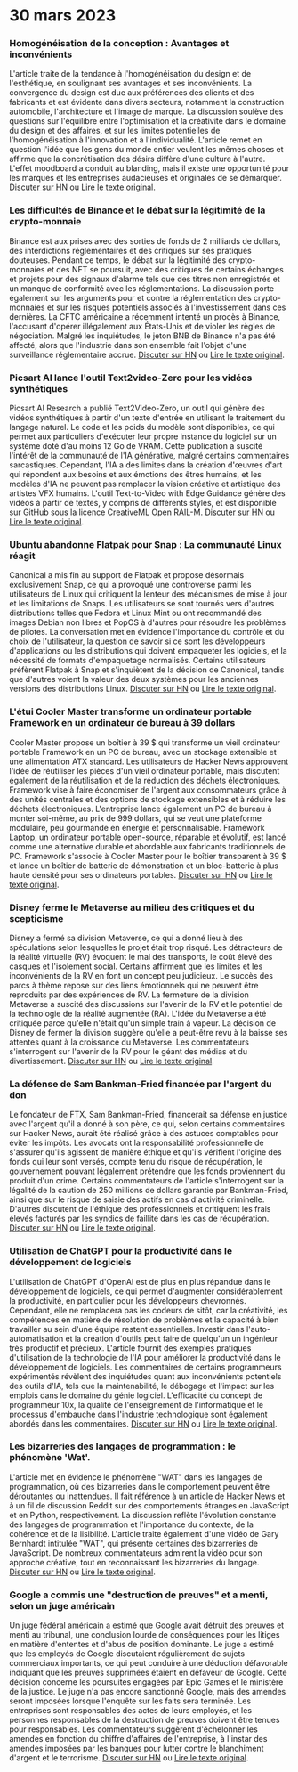 

<CallToAction />

<Steps>

# 30 mars 2023

### Homogénéisation de la conception : Avantages et inconvénients

L'article traite de la tendance à l'homogénéisation du design et de l'esthétique, en soulignant ses avantages et ses inconvénients. La convergence du design est due aux préférences des clients et des fabricants et est évidente dans divers secteurs, notamment la construction automobile, l'architecture et l'image de marque. La discussion soulève des questions sur l'équilibre entre l'optimisation et la créativité dans le domaine du design et des affaires, et sur les limites potentielles de l'homogénéisation à l'innovation et à l'individualité. L'article remet en question l'idée que les gens du monde entier veulent les mêmes choses et affirme que la concrétisation des désirs diffère d'une culture à l'autre. L'effet moodboard a conduit au blanding, mais il existe une opportunité pour les marques et les entreprises audacieuses et originales de se démarquer.
[Discuter sur HN](http://news.ycombinator.com/item?id=35355703) ou [Lire le texte original](https://www.alexmurrell.co.uk/articles/the-age-of-average).

### Les difficultés de Binance et le débat sur la légitimité de la crypto-monnaie

Binance est aux prises avec des sorties de fonds de 2 milliards de dollars, des interdictions réglementaires et des critiques sur ses pratiques douteuses. Pendant ce temps, le débat sur la légitimité des crypto-monnaies et des NFT se poursuit, avec des critiques de certains échanges et projets pour des signaux d'alarme tels que des titres non enregistrés et un manque de conformité avec les réglementations. La discussion porte également sur les arguments pour et contre la réglementation des crypto-monnaies et sur les risques potentiels associés à l'investissement dans ces dernières. La CFTC américaine a récemment intenté un procès à Binance, l'accusant d'opérer illégalement aux États-Unis et de violer les règles de négociation. Malgré les inquiétudes, le jeton BNB de Binance n'a pas été affecté, alors que l'industrie dans son ensemble fait l'objet d'une surveillance réglementaire accrue.
[Discuter sur HN](http://news.ycombinator.com/item?id=35351805) ou [Lire le texte original](https://www.wsj.com/articles/binance-sees-2-billion-in-outflows-as-troubles-compound-9a136e21).

### Picsart AI lance l'outil Text2video-Zero pour les vidéos synthétiques

Picsart AI Research a publié Text2Video-Zero, un outil qui génère des vidéos synthétiques à partir d'un texte d'entrée en utilisant le traitement du langage naturel. Le code et les poids du modèle sont disponibles, ce qui permet aux particuliers d'exécuter leur propre instance du logiciel sur un système doté d'au moins 12 Go de VRAM. Cette publication a suscité l'intérêt de la communauté de l'IA générative, malgré certains commentaires sarcastiques. Cependant, l'IA a des limites dans la création d'œuvres d'art qui répondent aux besoins et aux émotions des êtres humains, et les modèles d'IA ne peuvent pas remplacer la vision créative et artistique des artistes VFX humains. L'outil Text-to-Video with Edge Guidance génère des vidéos à partir de textes, y compris de différents styles, et est disponible sur GitHub sous la licence CreativeML Open RAIL-M.
[Discuter sur HN](http://news.ycombinator.com/item?id=35352452) ou [Lire le texte original](https://github.com/Picsart-AI-Research/Text2Video-Zero).

### Ubuntu abandonne Flatpak pour Snap : La communauté Linux réagit

Canonical a mis fin au support de Flatpak et propose désormais exclusivement Snap, ce qui a provoqué une controverse parmi les utilisateurs de Linux qui critiquent la lenteur des mécanismes de mise à jour et les limitations de Snaps. Les utilisateurs se sont tournés vers d'autres distributions telles que Fedora et Linux Mint ou ont recommandé des images Debian non libres et PopOS à d'autres pour résoudre les problèmes de pilotes. La conversation met en évidence l'importance du contrôle et du choix de l'utilisateur, la question de savoir si ce sont les développeurs d'applications ou les distributions qui doivent empaqueter les logiciels, et la nécessité de formats d'empaquetage normalisés. Certains utilisateurs préfèrent Flatpak à Snap et s'inquiètent de la décision de Canonical, tandis que d'autres voient la valeur des deux systèmes pour les anciennes versions des distributions Linux.
[Discuter sur HN](http://news.ycombinator.com/item?id=35354729) ou [Lire le texte original](https://lwn.net/SubscriberLink/927262/6adb2350e2b0d2ce/).

### L'étui Cooler Master transforme un ordinateur portable Framework en un ordinateur de bureau à 39 dollars

Cooler Master propose un boîtier à 39 $ qui transforme un vieil ordinateur portable Framework en un PC de bureau, avec un stockage extensible et une alimentation ATX standard. Les utilisateurs de Hacker News approuvent l'idée de réutiliser les pièces d'un vieil ordinateur portable, mais discutent également de la réutilisation et de la réduction des déchets électroniques. Framework vise à faire économiser de l'argent aux consommateurs grâce à des unités centrales et des options de stockage extensibles et à réduire les déchets électroniques. L'entreprise lance également un PC de bureau à monter soi-même, au prix de 999 dollars, qui se veut une plateforme modulaire, peu gourmande en énergie et personnalisable. Framework Laptop, un ordinateur portable open-source, réparable et évolutif, est lancé comme une alternative durable et abordable aux fabricants traditionnels de PC. Framework s'associe à Cooler Master pour le boîtier transparent à 39 $ et lance un boîtier de batterie de démonstration et un bloc-batterie à plus haute densité pour ses ordinateurs portables.
[Discuter sur HN](http://news.ycombinator.com/item?id=35350288) ou [Lire le texte original](https://www.theverge.com/2023/3/23/23652939/framework-cooler-master-sff-pc-case).

### Disney ferme le Metaverse au milieu des critiques et du scepticisme

Disney a fermé sa division Metaverse, ce qui a donné lieu à des spéculations selon lesquelles le projet était trop risqué. Les détracteurs de la réalité virtuelle (RV) évoquent le mal des transports, le coût élevé des casques et l'isolement social. Certains affirment que les limites et les inconvénients de la RV en font un concept peu judicieux. Le succès des parcs à thème repose sur des liens émotionnels qui ne peuvent être reproduits par des expériences de RV. La fermeture de la division Metaverse a suscité des discussions sur l'avenir de la RV et le potentiel de la technologie de la réalité augmentée (RA). L'idée du Metaverse a été critiquée parce qu'elle n'était qu'un simple train à vapeur. La décision de Disney de fermer la division suggère qu'elle a peut-être revu à la baisse ses attentes quant à la croissance du Metaverse. Les commentateurs s'interrogent sur l'avenir de la RV pour le géant des médias et du divertissement.
[Discuter sur HN](http://news.ycombinator.com/item?id=35350952) ou [Lire le texte original](https://www.wsj.com/articles/disney-eliminates-its-metaverse-division-as-part-of-companys-layoffs-plan-94b03650).

### La défense de Sam Bankman-Fried financée par l'argent du don

Le fondateur de FTX, Sam Bankman-Fried, financerait sa défense en justice avec l'argent qu'il a donné à son père, ce qui, selon certains commentaires sur Hacker News, aurait été réalisé grâce à des astuces comptables pour éviter les impôts. Les avocats ont la responsabilité professionnelle de s'assurer qu'ils agissent de manière éthique et qu'ils vérifient l'origine des fonds qui leur sont versés, compte tenu du risque de récupération, le gouvernement pouvant légalement prétendre que les fonds proviennent du produit d'un crime. Certains commentateurs de l'article s'interrogent sur la légalité de la caution de 250 millions de dollars garantie par Bankman-Fried, ainsi que sur le risque de saisie des actifs en cas d'activité criminelle. D'autres discutent de l'éthique des professionnels et critiquent les frais élevés facturés par les syndics de faillite dans les cas de récupération.
[Discuter sur HN](http://news.ycombinator.com/item?id=35358698) ou [Lire le texte original](https://www.forbes.com/sites/sarahemerson/2023/03/29/sam-bankman-fried-legal-fees-funded-by-alameda-money-gifted-to-father-joe-bankman/).

### Utilisation de ChatGPT pour la productivité dans le développement de logiciels

L'utilisation de ChatGPT d'OpenAI est de plus en plus répandue dans le développement de logiciels, ce qui permet d'augmenter considérablement la productivité, en particulier pour les développeurs chevronnés. Cependant, elle ne remplacera pas les codeurs de sitôt, car la créativité, les compétences en matière de résolution de problèmes et la capacité à bien travailler au sein d'une équipe restent essentielles. Investir dans l'auto-automatisation et la création d'outils peut faire de quelqu'un un ingénieur très productif et précieux. L'article fournit des exemples pratiques d'utilisation de la technologie de l'IA pour améliorer la productivité dans le développement de logiciels. Les commentaires de certains programmeurs expérimentés révèlent des inquiétudes quant aux inconvénients potentiels des outils d'IA, tels que la maintenabilité, le débogage et l'impact sur les emplois dans le domaine du génie logiciel. L'efficacité du concept de programmeur 10x, la qualité de l'enseignement de l'informatique et le processus d'embauche dans l'industrie technologique sont également abordés dans les commentaires.
[Discuter sur HN](http://news.ycombinator.com/item?id=35356054) ou [Lire le texte original](https://kadekillary.work/posts/1000x-eng/).

### Les bizarreries des langages de programmation : le phénomène 'Wat'.

L'article met en évidence le phénomène "WAT" dans les langages de programmation, où des bizarreries dans le comportement peuvent être déroutantes ou inattendues. Il fait référence à un article de Hacker News et à un fil de discussion Reddit sur des comportements étranges en JavaScript et en Python, respectivement. La discussion reflète l'évolution constante des langages de programmation et l'importance du contexte, de la cohérence et de la lisibilité. L'article traite également d'une vidéo de Gary Bernhardt intitulée "WAT", qui présente certaines des bizarreries de JavaScript. De nombreux commentateurs admirent la vidéo pour son approche créative, tout en reconnaissant les bizarreries du langage.
[Discuter sur HN](http://news.ycombinator.com/item?id=35363044) ou [Lire le texte original](https://www.destroyallsoftware.com/talks/wat).

### Google a commis une "destruction de preuves" et a menti, selon un juge américain

Un juge fédéral américain a estimé que Google avait détruit des preuves et menti au tribunal, une conclusion lourde de conséquences pour les litiges en matière d'ententes et d'abus de position dominante. Le juge a estimé que les employés de Google discutaient régulièrement de sujets commerciaux importants, ce qui peut conduire à une déduction défavorable indiquant que les preuves supprimées étaient en défaveur de Google. Cette décision concerne les poursuites engagées par Epic Games et le ministère de la justice. Le juge n'a pas encore sanctionné Google, mais des amendes seront imposées lorsque l'enquête sur les faits sera terminée. Les entreprises sont responsables des actes de leurs employés, et les personnes responsables de la destruction de preuves doivent être tenues pour responsables. Les commentateurs suggèrent d'échelonner les amendes en fonction du chiffre d'affaires de l'entreprise, à l'instar des amendes imposées par les banques pour lutter contre le blanchiment d'argent et le terrorisme.
[Discuter sur HN](http://news.ycombinator.com/item?id=35363095) ou [Lire le texte original](https://storage.courtlistener.com/recap/gov.uscourts.cand.373179/gov.uscourts.cand.373179.469.0.pdf).

</Steps>
